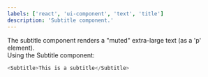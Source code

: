 ```yaml
---
labels: ['react', 'ui-component', 'text', 'title']
description: 'Subtitle component.'
---
```



The subtitle component renders a "muted" extra-large text (as a 'p' element).  
Using the Subtitle component:

```js live
<Subtitle>This is a subtitle</Subtitle>
```
